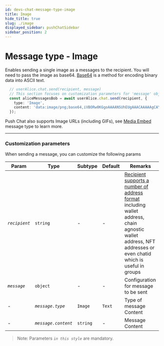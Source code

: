 ```yaml
---
id: devs-chat-message-type-image
title: Image
hide_title: true
slug: ./image
displayed_sidebar: pushChatSidebar
sidebar_position: 2
---
```


# Message type - Image
Enables sending a single image as a messages to the recipient. You will need to pass the image as base64. [Base64](https://en.wikipedia.org/wiki/Base64) is a method for encoding binary data into ASCII text.

<head>
  <title>Message Type - Image | Push Chat | Push Documentation</title>
</head>


<Tabs className="codetabs" groupId="code-examples">
  <TabItem value="js" attributes={{className: "codetab js"}} default>
    

  ```typescript
    // userAlice.chat.send(recipient, message)
    // This section focuses on customization parameters for 'message' object
    const aliceMessagesBob = await userAlice.chat.send(recipient, {
      type: 'Image',
      content: 'data:image/png;base64,iVBORw0KGgoAAAANSUhEUgAAACAAAAAgCAYAAABzenr0AAAAvklEQVR4AcXBsW2FMBiF0Y8r3GQb6jeBxRauYRpo4yGQkMd4gg==',
    });
  ```

  </TabItem>
</Tabs>

Push Chat also supports Image URLs (including GIFs), see [Media Embed](./media-embed) message type to learn more.

---

### Customization parameters
When sending a message, you can customize the following params

| Param                  | Type                   | Subtype                                         | Default | Remarks                                                                             |
| ---------------------- | ---------------------- |------------------------------------------------ | ------- | ----------------------------------------------------------------------------------- |
| _`recipient`_             | `string`               | -                                               | -       | [Recipient supports a number of address format](./devs/chat/build/types-of-recipient) including wallet address, chain agnostic wallet address, NFT addresses or even chatid which is useful in groups |
| _`message`_            | `object`               | -                                               | -       | Configuration for message to be sent                                                |
| -                      | _`message.type`_       | `Image`                                         | `Text`  | Type of message Content                                                             |
| -                      | _`message.content`_    | `string`                                        | -       | Message Content                                                                     |

> Note: Parameters _`in this style`_ are mandatory.